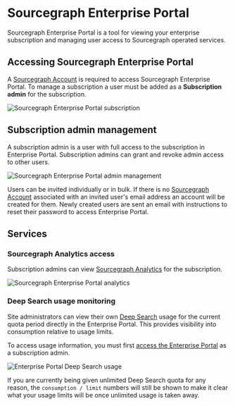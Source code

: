 # Sourcegraph Enterprise Portal

Sourcegraph Enterprise Portal is a tool for viewing your enterprise subscription and managing user access to Sourcegraph operated services.

<QuickLinks>
    <QuickLink title="Sourcegraph Enterprise Portal" href="https://enterprise-portal.sourcegraph.com" description="Open Enterprise Portal" icon='theming'/>
</QuickLinks>

## Accessing Sourcegraph Enterprise Portal

A [Sourcegraph Account](/sourcegraph-accounts) is required to access Sourcegraph Enterprise Portal. To manage a subscription a user must be added as a **Subscription admin** for the subscription.

![Sourcegraph Enterprise Portal subscription](https://storage.googleapis.com/sourcegraph-assets/Docs/enterprise-portal-manage.png)


## Subscription admin management

A subscription admin is a user with full access to the subscription in Enterprise Portal. Subscription admins can grant and revoke admin access to other users.

![Sourcegraph Enterprise Portal admin management](https://storage.googleapis.com/sourcegraph-assets/Docs/enterprise-portal-admins.png)

Users can be invited individually or in bulk. If there is no [Sourcegraph Account](/sourcegraph-accounts) associated with an invited user's email address an account will be created for them. Newly created users are sent an email with instructions to reset their password to access Enterprise Portal.


## Services

### Sourcegraph Analytics access

Subscription admins can view [Sourcegraph Analytics](/analytics) for the subscription.

![Sourcegraph Enterprise Portal analytics](https://storage.googleapis.com/sourcegraph-assets/Docs/enterprise-portal-analytics.png)

### Deep Search usage monitoring

Site administrators can view their own [Deep Search](/deep-search) usage for the current quota period directly in the Enterprise Portal. This provides visibility into consumption relative to usage limits.

To access usage information, you must first [access the Enterprise Portal](#accessing-sourcegraph-enterprise-portal) as a subscription admin.

![Enterprise Portal Deep Search usage](https://storage.googleapis.com/sourcegraph-assets/Docs/enterprise-portal-deep-search-quota.jpg)

<Callout type="note">If you are currently being given unlimited Deep Search quota for any reason, the `consumption / limit` numbers will still be shown to make it clear what your usage limits will be once unlimited usage is taken away.</Callout>
